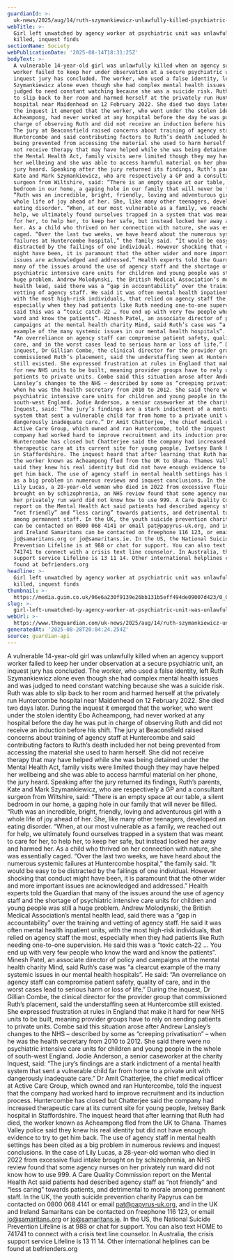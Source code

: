 ```yaml
---
guardianId: >-
  uk-news/2025/aug/14/ruth-szymankiewicz-unlawfully-killed-psychiatric-unit-inquest-finds
webTitle: >-
  Girl left unwatched by agency worker at psychiatric unit was unlawfully
  killed, inquest finds
sectionName: Society
webPublicationDate: '2025-08-14T18:31:25Z'
bodyText: >-
  A vulnerable 14-year-old girl was unlawfully killed when an agency support
  worker failed to keep her under observation at a secure psychiatric unit, an
  inquest jury has concluded. The worker, who used a false identity, left Ruth
  Szymankiewicz alone even though she had complex mental health issues and was
  judged to need constant watching because she was a suicide risk. Ruth was able
  to slip back to her room and harmed herself at the privately run Huntercombe
  hospital near Maidenhead on 12 February 2022. She died two days later. During
  the inquest it emerged that the worker, who went under the stolen identity Ebo
  Acheampong, had never worked at any hospital before the day he was put in
  charge of observing Ruth and did not receive an induction before his shift.
  The jury at Beaconsfield raised concerns about training of agency staff at
  Huntercombe and said contributing factors to Ruth’s death included her not
  being prevented from accessing the material she used to harm herself. She did
  not receive therapy that may have helped while she was being detained under
  the Mental Health Act, family visits were limited though they may have helped
  her wellbeing and she was able to access harmful material on her phone, the
  jury heard. Speaking after the jury returned its findings, Ruth’s parents,
  Kate and Mark Szymankiewicz, who are respectively a GP and a consultant
  surgeon from Wiltshire, said: “There is an empty space at our table, a silent
  bedroom in our home, a gaping hole in our family that will never be filled.
  “Ruth was an incredible, bright, friendly, loving and adventurous girl with a
  whole life of joy ahead of her. She, like many other teenagers, developed an
  eating disorder. “When, at our most vulnerable as a family, we reached out for
  help, we ultimately found ourselves trapped in a system that was meant to care
  for her, to help her, to keep her safe, but instead locked her away and harmed
  her. As a child who thrived on her connection with nature, she was essentially
  caged. “Over the last two weeks, we have heard about the numerous systemic
  failures at Huntercombe hospital,” the family said. “It would be easy to be
  distracted by the failings of one individual. However shocking that conduct
  might have been, it is paramount that the other wider and more important
  issues are acknowledged and addressed.” Health experts told the Guardian that
  many of the issues around the use of agency staff and the shortage of
  psychiatric intensive care units for children and young people was still a
  huge problem. Andrew Molodynski, the British Medical Association’s mental
  health lead, said there was a “gap in accountability” over the training and
  vetting of agency staff. He said it was often mental health inpatient units,
  with the most high-risk individuals, that relied on agency staff the most,
  especially when they had patients like Ruth needing one-to-one supervision. He
  said this was a “toxic catch-22 … You end up with very few people who know the
  ward and know the patients”. Minesh Patel, an associate director of policy and
  campaigns at the mental health charity Mind, said Ruth’s case was “a clearcut
  example of the many systemic issues in our mental health hospitals”. He said:
  “An overreliance on agency staff can compromise patient safety, quality of
  care, and in the worst cases lead to serious harm or loss of life.” During the
  inquest, Dr Gillian Combe, the clinical director for the provider group that
  commissioned Ruth’s placement, said the understaffing seen at Huntercombe
  still existed. She expressed frustration at rules in England that make it hard
  for new NHS units to be built, meaning provider groups have to rely on sending
  patients to private units. Combe said this situation arose after Andrew
  Lansley’s changes to the NHS – described by some as “creeping privatisation” –
  when he was the health secretary from 2010 to 2012. She said there were no
  psychiatric intensive care units for children and young people in the whole of
  south-west England. Jodie Anderson, a senior caseworker at the charity
  Inquest, said: “The jury’s findings are a stark indictment of a mental health
  system that sent a vulnerable child far from home to a private unit with
  dangerously inadequate care.” Dr Amit Chatterjee, the chief medical officer at
  Active Care Group, which owned and ran Huntercombe, told the inquest that the
  company had worked hard to improve recruitment and its induction process.
  Huntercombe has closed but Chatterjee said the company had increased
  therapeutic care at its current site for young people, Ivetsey Bank hospital
  in Staffordshire. The inquest heard that after learning that Ruth had died,
  the worker known as Acheampong fled from the UK to Ghana. Thames Valley police
  said they knew his real identity but did not have enough evidence to try to
  get him back. The use of agency staff in mental health settings has been cited
  as a big problem in numerous reviews and inquest conclusions. In the case of
  Lily Lucas, a 28-year-old woman who died in 2022 from excessive fluid intake
  brought on by schizophrenia, an NHS review found that some agency nurses on
  her privately run ward did not know how to use 999. A Care Quality Commission
  report on the Mental Health Act said patients had described agency staff as
  “not friendly” and “less caring” towards patients, and detrimental to morale
  among permanent staff. In the UK, the youth suicide prevention charity Papyrus
  can be contacted on 0800 068 4141 or email pat@papyrus-uk.org, and in the UK
  and Ireland Samaritans can be contacted on freephone 116 123, or email
  jo@samaritans.org or jo@samaritans.ie. In the US, the National Suicide
  Prevention Lifeline is at 988 or chat for support. You can also text HOME to
  741741 to connect with a crisis text line counselor. In Australia, the crisis
  support service Lifeline is 13 11 14. Other international helplines can be
  found at befrienders.org
headline: >-
  Girl left unwatched by agency worker at psychiatric unit was unlawfully
  killed, inquest finds
thumbnail: >-
  https://media.guim.co.uk/96e6a230f9139e26bb131b5eff494de09007d423/0_0_1500_1200/500.jpg
slug: >-
  girl-left-unwatched-by-agency-worker-at-psychiatric-unit-was-unlawfully-killed-inquest-finds
webUrl: >-
  https://www.theguardian.com/uk-news/2025/aug/14/ruth-szymankiewicz-unlawfully-killed-psychiatric-unit-inquest-finds
generatedAt: '2025-08-28T20:04:24.254Z'
source: guardian-api
---
```

A vulnerable 14-year-old girl was unlawfully killed when an agency support worker failed to keep her under observation at a secure psychiatric unit, an inquest jury has concluded. The worker, who used a false identity, left Ruth Szymankiewicz alone even though she had complex mental health issues and was judged to need constant watching because she was a suicide risk. Ruth was able to slip back to her room and harmed herself at the privately run Huntercombe hospital near Maidenhead on 12 February 2022. She died two days later. During the inquest it emerged that the worker, who went under the stolen identity Ebo Acheampong, had never worked at any hospital before the day he was put in charge of observing Ruth and did not receive an induction before his shift. The jury at Beaconsfield raised concerns about training of agency staff at Huntercombe and said contributing factors to Ruth’s death included her not being prevented from accessing the material she used to harm herself. She did not receive therapy that may have helped while she was being detained under the Mental Health Act, family visits were limited though they may have helped her wellbeing and she was able to access harmful material on her phone, the jury heard. Speaking after the jury returned its findings, Ruth’s parents, Kate and Mark Szymankiewicz, who are respectively a GP and a consultant surgeon from Wiltshire, said: “There is an empty space at our table, a silent bedroom in our home, a gaping hole in our family that will never be filled. “Ruth was an incredible, bright, friendly, loving and adventurous girl with a whole life of joy ahead of her. She, like many other teenagers, developed an eating disorder. “When, at our most vulnerable as a family, we reached out for help, we ultimately found ourselves trapped in a system that was meant to care for her, to help her, to keep her safe, but instead locked her away and harmed her. As a child who thrived on her connection with nature, she was essentially caged. “Over the last two weeks, we have heard about the numerous systemic failures at Huntercombe hospital,” the family said. “It would be easy to be distracted by the failings of one individual. However shocking that conduct might have been, it is paramount that the other wider and more important issues are acknowledged and addressed.” Health experts told the Guardian that many of the issues around the use of agency staff and the shortage of psychiatric intensive care units for children and young people was still a huge problem. Andrew Molodynski, the British Medical Association’s mental health lead, said there was a “gap in accountability” over the training and vetting of agency staff. He said it was often mental health inpatient units, with the most high-risk individuals, that relied on agency staff the most, especially when they had patients like Ruth needing one-to-one supervision. He said this was a “toxic catch-22 … You end up with very few people who know the ward and know the patients”. Minesh Patel, an associate director of policy and campaigns at the mental health charity Mind, said Ruth’s case was “a clearcut example of the many systemic issues in our mental health hospitals”. He said: “An overreliance on agency staff can compromise patient safety, quality of care, and in the worst cases lead to serious harm or loss of life.” During the inquest, Dr Gillian Combe, the clinical director for the provider group that commissioned Ruth’s placement, said the understaffing seen at Huntercombe still existed. She expressed frustration at rules in England that make it hard for new NHS units to be built, meaning provider groups have to rely on sending patients to private units. Combe said this situation arose after Andrew Lansley’s changes to the NHS – described by some as “creeping privatisation” – when he was the health secretary from 2010 to 2012. She said there were no psychiatric intensive care units for children and young people in the whole of south-west England. Jodie Anderson, a senior caseworker at the charity Inquest, said: “The jury’s findings are a stark indictment of a mental health system that sent a vulnerable child far from home to a private unit with dangerously inadequate care.” Dr Amit Chatterjee, the chief medical officer at Active Care Group, which owned and ran Huntercombe, told the inquest that the company had worked hard to improve recruitment and its induction process. Huntercombe has closed but Chatterjee said the company had increased therapeutic care at its current site for young people, Ivetsey Bank hospital in Staffordshire. The inquest heard that after learning that Ruth had died, the worker known as Acheampong fled from the UK to Ghana. Thames Valley police said they knew his real identity but did not have enough evidence to try to get him back. The use of agency staff in mental health settings has been cited as a big problem in numerous reviews and inquest conclusions. In the case of Lily Lucas, a 28-year-old woman who died in 2022 from excessive fluid intake brought on by schizophrenia, an NHS review found that some agency nurses on her privately run ward did not know how to use 999. A Care Quality Commission report on the Mental Health Act said patients had described agency staff as “not friendly” and “less caring” towards patients, and detrimental to morale among permanent staff. In the UK, the youth suicide prevention charity Papyrus can be contacted on 0800 068 4141 or email pat@papyrus-uk.org, and in the UK and Ireland Samaritans can be contacted on freephone 116 123, or email jo@samaritans.org or jo@samaritans.ie. In the US, the National Suicide Prevention Lifeline is at 988 or chat for support. You can also text HOME to 741741 to connect with a crisis text line counselor. In Australia, the crisis support service Lifeline is 13 11 14. Other international helplines can be found at befrienders.org
